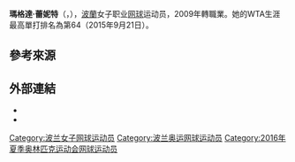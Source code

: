 {{Infobox 网球
|姓名=Magda Linette
|image= [[File:Linette_RG16_(8)_(27304825062).jpg|250px]]
|国籍={{POL}}
|生年=1992年
|生日={{birth date and age|mf=yes|1992|5|16}}
|出生地={{POL}}[[波茲南|波茲南]]
|居住地={{POL}}[[波茲南|波茲南]]
|身高=175
|体重=60
|持拍手=右
|反拍=雙手
|转职业年=2009年
|球拍=
|球衣=
|球鞋=
|单打最高排名=33（2020年2月17日）
|双打最高排名=87（2021年6月14日）
|现单打排名=44（2021年6月14日）
|现双打排名=87（2021年6月14日）
|单打冠军头衔=（WTA）2（ITF）11
|双打冠军头衔=（WTA）0（ITF）8
|职业战绩= {{tennis record|won=372|lost=280}}
|雙打職業戰績= {{tennis record|won=138|lost=127}}
|奖金=$3,042,999[[美元|美元]]
|澳网最好成绩=第三輪（2018）
|法网最好成绩=第三輪（2017、2021）
|温网最好成绩=第三輪（2019）
|美网最好成绩=第三輪（2020）
|澳網雙打最好成績=第二輪（2017、2018）
|法網雙打最好成績=四強（2021）
|溫網雙打最好成績=第一輪（2015、2017、2019）
|美網雙打最好成績=第三輪（2018）
|大满贯个数=
|奥运会最好成绩=
| Team                        = yes
| FedCupresult                = {{tennis record|won=13|lost=9}}
}}

'''瑪格達·蕾妮特'''（{{lang-pl|'''Magda Linette'''}}，{{bd|1992年|5月16日|catIdx=Linette, Magda}}），[[波蘭|波蘭]]女子职业[[网球|网球]]运动员，2009年轉職業。她的WTA生涯最高單打排名為第64（2015年9月21日）。

== 參考來源 ==
{{reflist}}

== 外部連結 ==
{{Commonscat|Magda Linette}}
* {{WTA|14283}}
* {{ITF Profile|id=100102954}}

{{Authority control}}
{{DEFAULTSORT:Linette, Magda}}
[[Category:波兰女子网球运动员|Category:波兰女子网球运动员]]
[[Category:波兰奥运网球运动员|Category:波兰奥运网球运动员]]
[[Category:2016年夏季奥林匹克运动会网球运动员|Category:2016年夏季奥林匹克运动会网球运动员]]